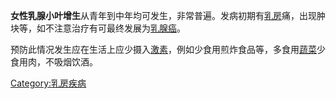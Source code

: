 {{Unreferenced|date=2007年7月}}
{{Expand |time=2010-03-02T08:49:17+00:00 }}
{{medical}}
'''女性乳腺小叶增生'''从青年到中年均可发生，非常普遍。发病初期有[[乳房|乳房]]痛，出现肿块等，如不注意治疗有可最终发展为[[乳腺癌|乳腺癌]]。

预防此情况发生应在生活上应少摄入[[激素|激素]]，例如少食用煎炸食品等，多食用[[蔬菜|蔬菜]]少食用肉，不吸烟饮酒。
{{Med-stub}}

[[Category:乳房疾病|Category:乳房疾病]]